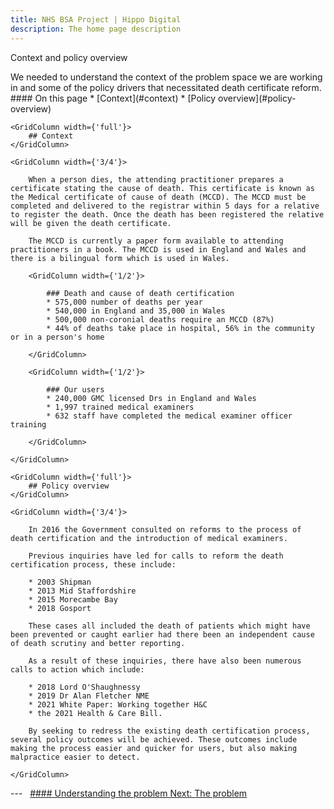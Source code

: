 ```yaml
---
title: NHS BSA Project | Hippo Digital
description: The home page description
---
```


<Heading caption='Understanding the problem' tag='h1'>Context and policy overview</Heading>

<GridRow>
    <GridColumn width={'2/3'}>
        <LeadParagraph>
            We needed to understand the context of the problem space we are working in and some of the policy drivers that necessitated death certificate reform.
        </LeadParagraph>
    </GridColumn>
    <GridColumn width={'1/3'}>
        <nav className="in-page-nav">
            #### On this page
            * [Context](#context)
            * [Policy overview](#policy-overview)
        </nav>
    </GridColumn>
</GridRow>

<GridRow>

    <GridColumn width={'full'}>
        ## Context
    </GridColumn>

    <GridColumn width={'3/4'}>

        When a person dies, the attending practitioner prepares a certificate stating the cause of death. This certificate is known as the Medical certificate of cause of death (MCCD). The MCCD must be completed and delivered to the registrar within 5 days for a relative to register the death. Once the death has been registered the relative will be given the death certificate.

        The MCCD is currently a paper form available to attending practitioners in a book. The MCCD is used in England and Wales and there is a bilingual form which is used in Wales.

        <GridColumn width={'1/2'}>

            ### Death and cause of death certification
            * 575,000 number of deaths per year
            * 540,000 in England and 35,000 in Wales
            * 500,000 non-coronial deaths require an MCCD (87%)
            * 44% of deaths take place in hospital, 56% in the community or in a person's home
        
        </GridColumn>

        <GridColumn width={'1/2'}>

            ### Our users
            * 240,000 GMC licensed Drs in England and Wales
            * 1,997 trained medical examiners
            * 632 staff have completed the medical examiner officer training
        
        </GridColumn>
    
    </GridColumn>

</GridRow>

<GridRow>

    <GridColumn width={'full'}>
        ## Policy overview
    </GridColumn>

    <GridColumn width={'3/4'}>

        In 2016 the Government consulted on reforms to the process of death certification and the introduction of medical examiners.

        Previous inquiries have led for calls to reform the death certification process, these include:

        * 2003 Shipman
        * 2013 Mid Staffordshire
        * 2015 Morecambe Bay
        * 2018 Gosport

        These cases all included the death of patients which might have been prevented or caught earlier had there been an independent cause of death scrutiny and better reporting.

        As a result of these inquiries, there have also been numerous calls to action which include:

        * 2018 Lord O'Shaughnessy
        * 2019 Dr Alan Fletcher NME
        * 2021 White Paper: Working together H&C
        * the 2021 Health & Care Bill.

        By seeking to redress the existing death certification process, several policy outcomes will be achieved. These outcomes include making the process easier and quicker for users, but also making malpractice easier to detect.

    </GridColumn>

</GridRow>

<GridRow>
    <GridColumn width={'full'}>
        ---
    </GridColumn>
</GridRow>
<GridRow>
    <GridColumn width={'1/2'}>
        &nbsp;
    </GridColumn>
    <GridColumn width={'1/2'}>
        <a className="next-page" href="/understanding/problem">
            #### Understanding the problem
            Next: <span>The problem</span>
        </a>
    </GridColumn>
</GridRow>